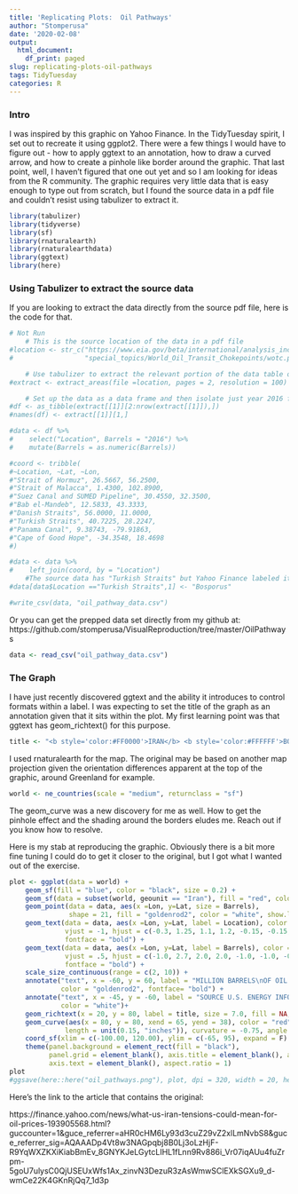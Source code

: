 ```yaml
---
title: 'Replicating Plots:  Oil Pathways'
author: "Stomperusa"
date: '2020-02-08'
output:
  html_document:
    df_print: paged
slug: replicating-plots-oil-pathways
tags: TidyTuesday
categories: R
---
```


### Intro
I was inspired by this graphic on Yahoo Finance. In the TidyTuesday spirit, I set out to recreate it using ggplot2. There were a few things I would have to figure out - how to apply ggtext to an annotation, how to draw a curved arrow, and how to create a pinhole like border around the graphic. That last point, well, I haven't figured that one out yet and so I am looking for ideas from the R community. The graphic requires very little data that is easy enough to type out from scratch, but I found the source data in a pdf file and couldn't resist using tabulizer to extract it. 


```r
library(tabulizer)
library(tidyverse)
library(sf)
library(rnaturalearth)
library(rnaturalearthdata)
library(ggtext)
library(here)
```



### Using Tabulizer to extract the source data

If you are looking to extract the data directly from the source pdf file, here is the code for that.

```r
# Not Run
    # This is the source location of the data in a pdf file
#location <- str_c("https://www.eia.gov/beta/international/analysis_includes/",
#                  "special_topics/World_Oil_Transit_Chokepoints/wotc.pdf")

    # Use tabulizer to extract the relevant portion of the data table on page 2 of the pdf
#extract <- extract_areas(file =location, pages = 2, resolution = 100)

    # Set up the data as a data frame and then isolate just year 2016 for the graphic
#df <- as_tibble(extract[[1]][2:nrow(extract[[1]]),])
#names(df) <- extract[[1]][1,]

#data <- df %>% 
#    select("Location", Barrels = "2016") %>% 
#    mutate(Barrels = as.numeric(Barrels))

#coord <- tribble(
#~Location, ~Lat, ~Lon,
#"Strait of Hormuz", 26.5667, 56.2500,
#"Strait of Malacca", 1.4300, 102.8900,
#"Suez Canal and SUMED Pipeline", 30.4550, 32.3500,
#"Bab el-Mandeb", 12.5833, 43.3333,
#"Danish Straits", 56.0000, 11.0000,
#"Turkish Straits", 40.7225, 28.2247,
#"Panama Canal", 9.38743, -79.91863,
#"Cape of Good Hope", -34.3548, 18.4698
#)

#data <- data %>% 
#    left_join(coord, by = "Location")
    #The source data has "Turkish Straits" but Yahoo Finance labeled it "Bosporus".
#data[data$Location =="Turkish Straits",1] <- "Bosporus"

#write_csv(data, "oil_pathway_data.csv")
```

Or you can get the prepped data set directly from my github at: https://github.com/stomperusa/VisualReproduction/tree/master/OilPathways

```r
data <- read_csv("oil_pathway_data.csv")
```

### The Graph

I have just recently discovered ggtext and the ability it introduces to control formats within a label. I was expecting to set the title of the graph as an annotation given that it sits within the plot. My first learning point was that ggtext has geom_richtext() for this purpose. 
```r
title <- "<b style='color:#FF0000'>IRAN</b> <b style='color:#FFFFFF'>BORDERS<br> KEY OIL PATHWAY</b>"
```

I used rnaturalearth for the map. The original may be based on another map projection given the orientation differences apparent at the top of the graphic, around Greenland for example.  
```r
world <- ne_countries(scale = "medium", returnclass = "sf")
```

The geom_curve was a new discovery for me as well. How to get the pinhole effect and the shading around the borders eludes me. Reach out if you know how to resolve.

Here is my stab at reproducing the graphic. Obviously there is a bit more fine tuning I could do to get it closer to the original, but I got what I wanted out of the exercise. 

```r
plot <- ggplot(data = world) +
    geom_sf(fill = "blue", color = "black", size = 0.2) +
    geom_sf(data = subset(world, geounit == "Iran"), fill = "red", color = "black", size = 0.2) +
    geom_point(data = data, aes(x =Lon, y=Lat, size = Barrels), 
               shape = 21, fill = "goldenrod2", color = "white", show.legend = F) +
    geom_text(data = data, aes(x =Lon, y=Lat, label = Location), color = "white", size = 2.5,
              vjust = -1, hjust = c(-0.3, 1.25, 1.1, 1.2, -0.15, -0.15, -0.15, 1.2), 
              fontface = "bold") +
    geom_text(data = data, aes(x =Lon, y=Lat, label = Barrels), color = "goldenrod2", size = 2.5,
              vjust = .5, hjust = c(-1.0, 2.7, 2.0, 2.0, -1.0, -1.0, -0.9, 2.1),
              fontface = "bold") +
    scale_size_continuous(range = c(2, 10)) +
    annotate("text", x = -60, y = 60, label = "MILLION BARRELS\nOF OIL MOVE PER\nDAY, 2016 DATA", size = 3,
             color = "goldenrod2", fontface= "bold") +
    annotate("text", x = -45, y = -60, label = "SOURCE U.S. ENERGY INFORMATION ADMINISTRATION", size = 2,
             color = "white")+
    geom_richtext(x = 20, y = 80, label = title, size = 7.0, fill = NA, label.color = NA) +
    geom_curve(aes(x = 80, y = 80, xend = 65, yend = 38), color = "red", arrow = arrow(type = "open",
              length = unit(0.15, "inches")), curvature = -0.75, angle = 100, ncp =10) + 
    coord_sf(xlim = c(-100.00, 120.00), ylim = c(-65, 95), expand = F) +
    theme(panel.background = element_rect(fill = "black"),
          panel.grid = element_blank(), axis.title = element_blank(), axis.ticks = element_blank(),
          axis.text = element_blank(), aspect.ratio = 1) 
plot
#ggsave(here::here("oil_pathways.png"), plot, dpi = 320, width = 20, height = 20, units = "cm")
```


Here's the link to the article that contains the original:

https://finance.yahoo.com/news/what-us-iran-tensions-could-mean-for-oil-prices-193905568.html?guccounter=1&guce_referrer=aHR0cHM6Ly93d3cuZ29vZ2xlLmNvbS8&guce_referrer_sig=AQAAADp4Vt8w3NAGpqbj8B0Lj3oLzHjF-R9YqWXZKXiKiabBmEv_8GNYKJeLGytcLIHL1fLnn9Rv886i_Vr07iqAUu4fuZrpm-5goU7ulysC0QjUSEUxWfs1Ax_zinvN3DezuR3zAsWmwSClEXkSGXu9_d-wmCe22K4GKnRjQq7_1d3p

